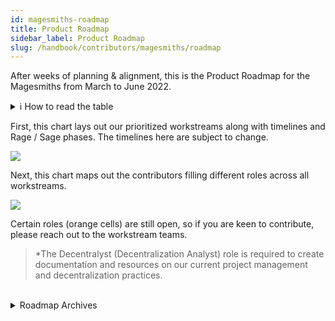 ```yaml
---
id: magesmiths-roadmap
title: Product Roadmap
sidebar_label: Product Roadmap
slug: /handbook/contributors/magesmiths/roadmap
--- 
```



After weeks of planning & alignment, this is the Product Roadmap for the Magesmiths from March to June 2022. 

<details>
    <summary>ℹ️ How to read the table</summary>

The **Focus** areas are prioritised in the following manner: 
- 🟢 Must-haves: Today, we’re devoting resources towards them  
- 🟡 Should-haves: We’re allocating future resources to them
- 🟠 Good-to-have: No explicit resource allocations today

The **Phases** are split in the following manner
- **Rage** is a research phase dedicated to experimental projects. Uses short-term development and a disciplined approach to experiment design.  
- **Sage** phase is dedicated to designing and building the app (and DAO tools) using Team Rage’s data. The teams here are more fully-form Product Squads (Dev, Design, PM) who prize long-term thinking, focus, and quality control above all else.

</details>   

First, this chart lays out our prioritized workstreams along with timelines and Rage / Sage phases. The timelines here are subject to change. 

![](https://i.imgur.com/7b5ASVr.jpg)


Next, this chart maps out the contributors filling different roles across all workstreams. 

![](https://i.imgur.com/dCkXzr9.jpg)

Certain roles (orange cells) are still open, so if you are keen to contribute, please reach out to the workstream teams. 
> *The Decentralyst (Decentralization Analyst) role is required to create documentation and resources on our current project management and decentralization practices. 


<br/>

<details>
    <summary>Roadmap Archives</summary>

**Q1 Roadmap**

| S/N | Focus                                                                 | Workstream              | Deliverables                                                                                                                                                                                                     | Team                                                |
| --- |:--------------------------------------------------------------------- | ----------------------- | ---------------------------------------------------------------------------------------------------------------------------------------------------------------------------------------------------------------- | --------------------------------------------------- |
| 1   | 🟢  **Deliver** the Yeeter product (the easiest way to raise funds with a Moloch DAO)  | New Feature Development | <li>Complete & deploy Moloch v2.5 contract with Shamans</li><li>Complete UX designs</li><li>Complete all frontend & wiring</li><li>Product ready for use</li>                                                                  | **Team Rage** (Dekan, Adrienne, Sam, Amos)               |
| 2   | 🟢  **Deliver** DAOhaus V3 UI/UX design and technical architecture documentation | New Feature Development | <li>Deliver V3 UI/UX design and a clickable prototype</li> <li>Deliver a documentation on V3 architecture </li><li>Optimise product development workflows</li><li>Rage Bonus: Create a Boost code generator</li> | **Team Sage** (Ven, Adrienne, Helle, Jord, Keating, Sam) |
| 3   | 🟢  Maintain existing product reliability, bugs and minor improvements      | Maintenance & QOL       | <li>Create a new triage workflow for bugs</li> <li>Solve all critical bugs</li><li>Measure baseline numbers (# bugs, fix rates, time-to-fix)</li><li>Conduct code spring-cleaning for efficiency</li>            | **Team Sage** (Jord, Andy, Sam, Santiago, Owen Keating)  |
| 4   | 🟢  **Deliver** greater HAUS token visibility in the app                  | New Feature Development | <li>Goal: Increase visibility of HAUS token in DAOhaus app</li><li>Complete design & implementation</li>                                                                                                         | **Team Sage** (Ven, Amos, Sage Dev)                      |
| 5   | 🟡  **Deliver** Boost docs & grants for community devs                    | Developer Relations     | <li>Create docs & tutorials on working with DAOhaus repos and building Boosts</li><li>Create 3 Boost specs</li><li>Create bounty program with 3 bounties for ETH Denver</li>                                     | Jord, Spencer, Amos                                 |
| 6   | 🟡  **Deliver** Experiment formats & start Experiments                    | Process                 | <li>Start Rage / Sage team structure</li><li>Create Experiment format & run experiments</li><li>Document & share experiments’ learnings with community</li>                                                      | **Team Rage** (Travis & Amos)                                       |
| 7   | 🟠  Begin development on new UI and modular component and data libraries                                                                      | New Feature Development                        |  Begin development on new UI and modular component and data libraries                                                                                                                                                                                                                |  Sage                                                   |

</details>   
